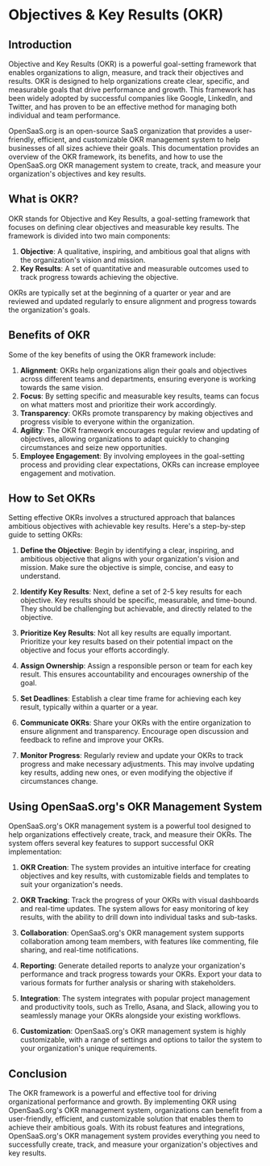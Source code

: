 # Objectives & Key Results (OKR)

## Introduction

Objective and Key Results (OKR) is a powerful goal-setting framework that enables organizations to align, measure, and track their objectives and results. OKR is designed to help organizations create clear, specific, and measurable goals that drive performance and growth. This framework has been widely adopted by successful companies like Google, LinkedIn, and Twitter, and has proven to be an effective method for managing both individual and team performance.

OpenSaaS.org is an open-source SaaS organization that provides a user-friendly, efficient, and customizable OKR management system to help businesses of all sizes achieve their goals. This documentation provides an overview of the OKR framework, its benefits, and how to use the OpenSaaS.org OKR management system to create, track, and measure your organization's objectives and key results.

## What is OKR?

OKR stands for Objective and Key Results, a goal-setting framework that focuses on defining clear objectives and measurable key results. The framework is divided into two main components:

1. **Objective**: A qualitative, inspiring, and ambitious goal that aligns with the organization's vision and mission.
2. **Key Results**: A set of quantitative and measurable outcomes used to track progress towards achieving the objective.

OKRs are typically set at the beginning of a quarter or year and are reviewed and updated regularly to ensure alignment and progress towards the organization's goals.

## Benefits of OKR

Some of the key benefits of using the OKR framework include:

1. **Alignment**: OKRs help organizations align their goals and objectives across different teams and departments, ensuring everyone is working towards the same vision.
2. **Focus**: By setting specific and measurable key results, teams can focus on what matters most and prioritize their work accordingly.
3. **Transparency**: OKRs promote transparency by making objectives and progress visible to everyone within the organization.
4. **Agility**: The OKR framework encourages regular review and updating of objectives, allowing organizations to adapt quickly to changing circumstances and seize new opportunities.
5. **Employee Engagement**: By involving employees in the goal-setting process and providing clear expectations, OKRs can increase employee engagement and motivation.

## How to Set OKRs

Setting effective OKRs involves a structured approach that balances ambitious objectives with achievable key results. Here's a step-by-step guide to setting OKRs:

1. **Define the Objective**: Begin by identifying a clear, inspiring, and ambitious objective that aligns with your organization's vision and mission. Make sure the objective is simple, concise, and easy to understand.

2. **Identify Key Results**: Next, define a set of 2-5 key results for each objective. Key results should be specific, measurable, and time-bound. They should be challenging but achievable, and directly related to the objective.

3. **Prioritize Key Results**: Not all key results are equally important. Prioritize your key results based on their potential impact on the objective and focus your efforts accordingly.

4. **Assign Ownership**: Assign a responsible person or team for each key result. This ensures accountability and encourages ownership of the goal.

5. **Set Deadlines**: Establish a clear time frame for achieving each key result, typically within a quarter or a year.

6. **Communicate OKRs**: Share your OKRs with the entire organization to ensure alignment and transparency. Encourage open discussion and feedback to refine and improve your OKRs.

7. **Monitor Progress**: Regularly review and update your OKRs to track progress and make necessary adjustments. This may involve updating key results, adding new ones, or even modifying the objective if circumstances change.

## Using OpenSaaS.org's OKR Management System

OpenSaaS.org's OKR management system is a powerful tool designed to help organizations effectively create, track, and measure their OKRs. The system offers several key features to support successful OKR implementation:

1. **OKR Creation**: The system provides an intuitive interface for creating objectives and key results, with customizable fields and templates to suit your organization's needs.

2. **OKR Tracking**: Track the progress of your OKRs with visual dashboards and real-time updates. The system allows for easy monitoring of key results, with the ability to drill down into individual tasks and sub-tasks.

3. **Collaboration**: OpenSaaS.org's OKR management system supports collaboration among team members, with features like commenting, file sharing, and real-time notifications.

4. **Reporting**: Generate detailed reports to analyze your organization's performance and track progress towards your OKRs. Export your data to various formats for further analysis or sharing with stakeholders.

5. **Integration**: The system integrates with popular project management and productivity tools, such as Trello, Asana, and Slack, allowing you to seamlessly manage your OKRs alongside your existing workflows.

6. **Customization**: OpenSaaS.org's OKR management system is highly customizable, with a range of settings and options to tailor the system to your organization's unique requirements.

## Conclusion

The OKR framework is a powerful and effective tool for driving organizational performance and growth. By implementing OKR using OpenSaaS.org's OKR management system, organizations can benefit from a user-friendly, efficient, and customizable solution that enables them to achieve their ambitious goals. With its robust features and integrations, OpenSaaS.org's OKR management system provides everything you need to successfully create, track, and measure your organization's objectives and key results.
